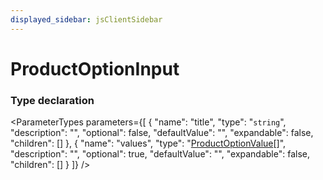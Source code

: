 ```yaml
---
displayed_sidebar: jsClientSidebar
---
```



# ProductOptionInput

### Type declaration

<ParameterTypes parameters={[
  {
    "name": "title",
    "type": "`string`",
    "description": "",
    "optional": false,
    "defaultValue": "",
    "expandable": false,
    "children": []
  },
  {
    "name": "values",
    "type": "[ProductOptionValue](../classes/internal.internal.ProductOptionValue.mdx)[]",
    "description": "",
    "optional": true,
    "defaultValue": "",
    "expandable": false,
    "children": []
  }
]} />
